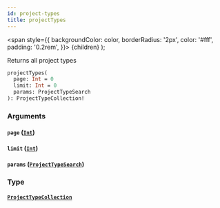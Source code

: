```yaml
---
id: project-types
title: projectTypes
---
```


<span
style={{
      backgroundColor: color,
      borderRadius: '2px',
      color: '#fff',
      padding: '0.2rem',
    }}>
{children}
</span>
);

Returns all project types

```graphql
projectTypes(
  page: Int = 0
  limit: Int = 0
  params: ProjectTypeSearch
): ProjectTypeCollection!

```

### Arguments

#### `page` ([`Int`](/api/scalars/int))

#### `limit` ([`Int`](/api/scalars/int))

#### `params` ([`ProjectTypeSearch`](/api/inputs/project-type-search))

### Type

#### [`ProjectTypeCollection`](/api/objects/project-type-collection)
